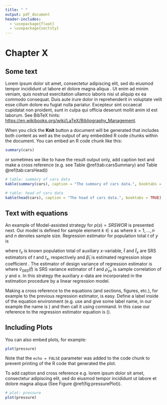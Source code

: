 ---
title: " "
output: pdf_document
header-includes:
  - \usepackage{float}
  - \usepackage{sectsty}
---

# Chapter X


## Some text 

Lorem ipsum dolor sit amet, consectetur adipiscing elit, sed do eiusmod tempor incididunt ut labore et dolore magna aliqua \citep{rao_making_2020, beaumont_jean-francois_ask_2021}. Ut enim ad minim veniam, quis nostrud exercitation ullamco laboris nisi \citet{sarndal_model_1992} ut aliquip ex ea commodo consequat. Duis aute irure dolor in reprehenderit in voluptate velit esse cillum dolore eu fugiat nulla pariatur. Excepteur sint occaecat cupidatat non proident, sunt in culpa \citet{sakshaug_sequential_2019, schork_survey_2021, bethlehem_article_2009} qui officia deserunt mollit anim id est laborum. See BibTeX hints: <https://en.wikibooks.org/wiki/LaTeX/Bibliography_Management>.

When you click the **Knit** button a document will be generated that includes both content as well as the output of any embedded R code chunks within the document. You can embed an R code chunk like this:

```{r cars}
summary(cars)
```

or sometimes we like to have the result output only, add caption text and make a cross reference (e.g. see Table \@ref(tab:carsSummary) and Table \@ref(tab:carsHead)) 

```{r carsSummary, fig.pos="H", echo=FALSE}
# table: summary of cars data
kable(summary(cars), caption = "The summary of cars data.", booktabs = TRUE)
```

```{r carsHead, fig.pos="H", echo=FALSE}
# table: head of cars data
kable(head(cars), caption = "The head of cars data.", booktabs = TRUE)
```

## Text with equations

An example of Model-assisted strategy for $p(s)=SRSWOR$ is presented next. Our model is defined for sample element $k \in s$ as
\begin{equation}
 y_k = \beta_0 + \beta_1 x_k + \varepsilon_k,
\end{equation}
where $k = 1, \ldots, n$ and $n$ denotes sample size. 
Regression estimator for population total $t$ of $y$ is

\begin{equation}
\hat{\theta}^* = \hat{t}_{REG} = \hat{t} + \hat{\beta}_1(t_x - \hat{t}_x),
\label{eq:RegresionEstimator}
\end{equation} 
where $t_x$ is known population total of auxiliary $x$-variable, $\hat{t}$ and $\hat{t}_x$ are SRS estimators of $t$ and $t_x$, respectively and $\hat{\beta}_1$ is estimated regression slope coefficient \citep{sarndal_model_1992}. The estimator of design variance of regression estimator is 
\begin{equation}
\hat{v}(\hat{t}_{REG}) = \hat{v}_{SRS}(\hat{t})(1 - \hat{\rho}^{2}_{yx}),
\end{equation}
where $\hat{v}_{SRS}(\hat{t})$ is SRS variance estimator of $\hat{t}$ and $\hat{\rho}_{yx}$ is sample correlation of $y$ and $x$. In this strategy the auxiliary $x$-data are incorporated in the estimation procedure by a linear regression model.

Making a cross reference to the equations (and sections, figures, etc.), for example to the previous regression estimator, is easy. Define a label inside of the equation environment (e.g. use \verb|\label|  and give some label name, in our example the name is \verb|eq:RegresionEstimator|) and then call it using \verb|\ref| command. In this case our reference to the regression estimator equation is (\ref{eq:RegresionEstimator}).

## Including Plots

You can also embed plots, for example:

```{r pressure, echo=FALSE}
plot(pressure)
```

Note that the `echo = FALSE` parameter was added to the code chunk to prevent printing of the R code that generated the plot.

To add caption and cross reference e.g. lorem ipsum dolor sit amet, consectetur adipiscing elit, sed do eiusmod tempor incididunt ut labore et dolore magna aliqua (See Figure \@ref(fig:pressurePlot)).

```{r pressurePlot, fig.cap = "This a caption text to my plot.", echo=FALSE}
# plot: pressure
plot(pressure)
```

